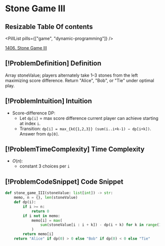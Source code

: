 # Stone Game III

## Resizable Table Of contents

<DifficultyBadge difficulty="hard" />

<PillList pills={["game", "dynamic-programming"]} />

[1406. Stone Game III](https://leetcode.com/problems/stone-game-iii)

## [!ProblemDefinition] Definition

Array stoneValue; players alternately take 1–3 stones from the left maximizing score difference. Return "Alice", "Bob", or "Tie" under optimal play.

## [!ProblemIntuition] Intuition

- Score-difference DP:
    - Let `dp[i]` = max score difference current player can achieve starting at index `i`.
    - Transition: `dp[i] = max_{k∈{1,2,3}} (sum(i..i+k-1) − dp[i+k])`. Answer from `dp[0]`.

## [!ProblemTimeComplexity] Time Complexity

- $O(n)$:
    - constant 3 choices per `i`

## [!ProblemCodeSnippet] Code Snippet

```python meta="source=problems/1406-stone-game-iii/solution.py"
def stone_game_III(stoneValue: list[int]) -> str:
    memo, n = {}, len(stoneValue)
    def dp(i):
        if i >= n:
            return 0
        if i not in memo:
            memo[i] = max(
                sum(stoneValue[i : i + k]) - dp(i + k) for k in range(1, 4)
            )
        return memo[i]
    return "Alice" if dp(0) > 0 else "Bob" if dp(0) < 0 else "Tie"
```

